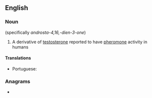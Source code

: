 ==English==

===Noun===
{{wikipedia}}
{{en-noun|~}} (specifically ''androsta-4,16,-dien-3-one'')

# {{lb|en|biochemistry}} A derivative of [[testosterone]] reported to have [[pheromone]] activity in humans

====Translations====
{{trans-top|a derivative of testosterone}}
* Portuguese: {{t|pt|androstadienona|f}}
{{trans-mid}}
{{trans-bottom}}

===Anagrams===
* {{anagrams|en|androstanedione}}